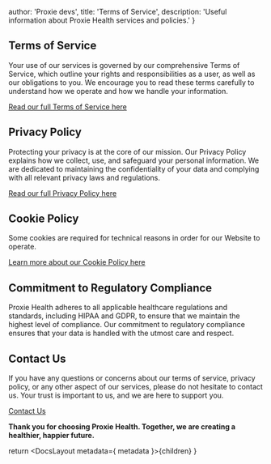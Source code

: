 
  author: 'Proxie devs',
  title: 'Terms of Service',
  description: 'Useful information about Proxie Health services and policies.'
}


## Terms of Service

Your use of our services is governed by our comprehensive Terms of Service, which outline your rights and responsibilities as a user, as well as our obligations to you. We encourage you to read these terms carefully to understand how we operate and how we handle your information.

[Read our full Terms of Service here](https://app.termly.io/policy-viewer/policy.html?policyUUID=d42e7287-66ad-4f8a-a075-672b6230e2ff)

## Privacy Policy

Protecting your privacy is at the core of our mission. Our Privacy Policy explains how we collect, use, and safeguard your personal information. We are dedicated to maintaining the confidentiality of your data and complying with all relevant privacy laws and regulations.

[Read our full Privacy Policy here](https://app.termly.io/policy-viewer/policy.html?policyUUID=5390b1a7-b024-44cf-8486-f7633b815387)

## Cookie Policy

Some cookies are required for technical reasons in order for our Website to operate.

[Learn more about our Cookie Policy here](https://app.termly.io/policy-viewer/policy.html?policyUUID=e77b8da5-9508-4b31-81d1-b7c1c22f4450)

## Commitment to Regulatory Compliance

Proxie Health adheres to all applicable healthcare regulations and standards, including HIPAA and GDPR, to ensure that we maintain the highest level of compliance. Our commitment to regulatory compliance ensures that your data is handled with the utmost care and respect.


## Contact Us

If you have any questions or concerns about our terms of service, privacy policy, or any other aspect of our services, please do not hesitate to contact us. Your trust is important to us, and we are here to support you.

[Contact Us](mailto:dev+mailto@proxiehealth.com)

**Thank you for choosing Proxie Health. Together, we are creating a healthier, happier future.**


  return <DocsLayout metadata={ metadata }>{children}</DocsLayout>
}
